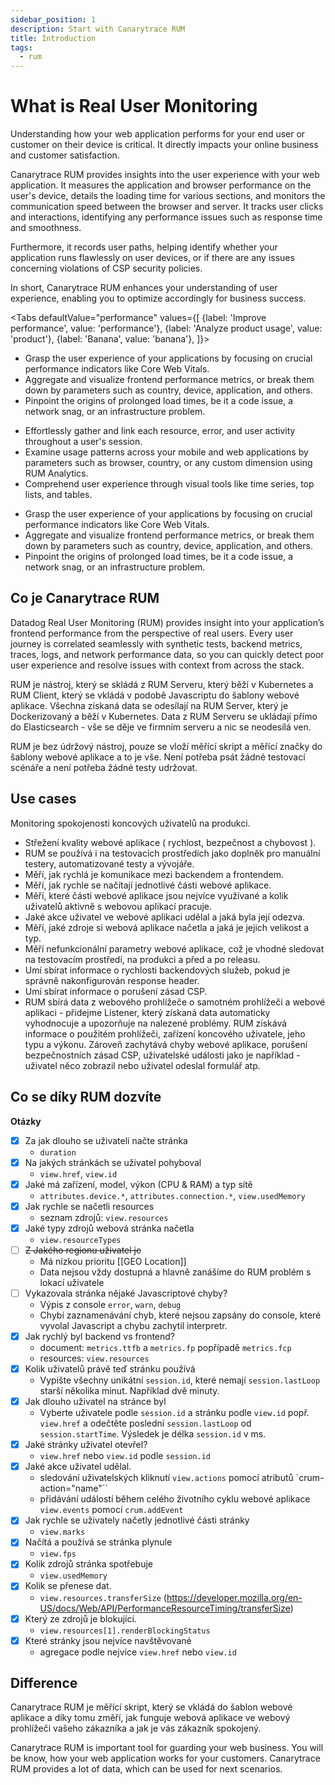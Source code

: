 ```yaml
---
sidebar_position: 1
description: Start with Canarytrace RUM
title: Introduction
tags:
  - rum
---
```


# What is Real User Monitoring

Understanding how your web application performs for your end user or customer on their device is critical. It directly impacts your online business and customer satisfaction.

Canarytrace RUM provides insights into the user experience with your web application. It measures the application and browser performance on the user's device, details the loading time for various sections, and monitors the communication speed between the browser and server. It tracks user clicks and interactions, identifying any performance issues such as response time and smoothness.

Furthermore, it records user paths, helping identify whether your application runs flawlessly on user devices, or if there are any issues concerning violations of CSP security policies. 

In short, Canarytrace RUM enhances your understanding of user experience, enabling you to optimize accordingly for business success.



<Tabs
  defaultValue="performance"
  values={[
    {label: 'Improve performance', value: 'performance'},
    {label: 'Analyze product usage', value: 'product'},
    {label: 'Banana', value: 'banana'},
  ]}>
  <TabItem value="performance">
    <ul>
      <li>Grasp the user experience of your applications by focusing on crucial performance indicators like Core Web Vitals.</li>
      <li>Aggregate and visualize frontend performance metrics, or break them down by parameters such as country, device, application, and others.</li>
      <li>Pinpoint the origins of prolonged load times, be it a code issue, a network snag, or an infrastructure problem.</li>
    </ul>
  </TabItem>
  <TabItem value="product">
    <ul>
      <li>Effortlessly gather and link each resource, error, and user activity throughout a user's session.</li>
      <li>Examine usage patterns across your mobile and web applications by parameters such as browser, country, or any custom dimension using RUM Analytics.</li>
      <li>Comprehend user experience through visual tools like time series, top lists, and tables.</li>
    </ul>
  </TabItem>
  <TabItem value="banana">
    <ul>
      <li>Grasp the user experience of your applications by focusing on crucial performance indicators like Core Web Vitals.</li>
      <li>Aggregate and visualize frontend performance metrics, or break them down by parameters such as country, device, application, and others.</li>
      <li>Pinpoint the origins of prolonged load times, be it a code issue, a network snag, or an infrastructure problem.</li>
    </ul>
  </TabItem>
</Tabs>

## Co je Canarytrace RUM

Datadog Real User Monitoring (RUM) provides insight into your application’s frontend performance from the perspective of real users. Every user journey is correlated seamlessly with synthetic tests, backend metrics, traces, logs, and network performance data, so you can quickly detect poor user experience and resolve issues with context from across the stack.

RUM je nástroj, který se skládá z RUM Serveru, který běží v Kubernetes a RUM Client, který se vkládá v podobě Javascriptu do šablony webové aplikace.
Všechna získaná data se odesílají na RUM Server, který je Dockerizovaný a běží v Kubernetes. Data z RUM Serveru se ukládají přímo do Elasticsearch - vše se děje ve firmním serveru a nic se neodesílá ven.

RUM je bez údržový nástroj, pouze se vloží měřící skript a měřící značky do šablony webové aplikace a to je vše. Není potřeba psát žádné testovací scénáře a není potřeba žádné testy udržovat.

## Use cases

Monitoring spokojenosti koncových uživatelů na produkci.
- Střežení kvality webové aplikace ( rychlost, bezpečnost a chybovost ).
- RUM se používá i na testovacích prostředích jako doplněk pro manuální testery, automatizované testy a vývojáře. 
- Měří, jak rychlá je komunikace mezi backendem a frontendem.
- Měří, jak rychle se načítají jednotlivé části webové aplikace.
- Měří, které části webové aplikace jsou nejvíce využívané a kolik uživatelů aktivně s webovou aplikací pracuje.
- Jaké akce uživatel ve webové aplikaci udělal a jaká byla její odezva.
- Měří, jaké zdroje si webová aplikace načetla a jaká je jejich velikost a typ.
- Měří nefunkcionální parametry webové aplikace, což je vhodné sledovat na testovacím prostředí, na produkci a před a po releasu.
- Umí sbírat informace o rychlosti backendových služeb, pokud je správně nakonfigurován response header.
- Umí sbírat informace o porušení zásad CSP.
- RUM sbírá data z webového prohlížeče o samotném prohlížeči a webové aplikaci - přidejme Listener, který získaná data automaticky vyhodnocuje a upozorňuje na nalezené problémy.
RUM získává informace o použitém prohlížeči, zařízení koncového uživatele, jeho typu a výkonu. Zároveň zachytává chyby webové aplikace, porušení bezpečnostních zásad CSP, uživatelské události jako je například - uživatel něco zobrazil nebo uživatel odeslal formulář atp.


## Co se díky RUM dozvíte

**Otázky**
- [x] Za jak dlouho se uživateli načte stránka
	- `duration`
- [x] Na jakých stránkách se uživatel pohyboval
	- `view.href`, `view.id`
- [x] Jaké má zařízení, model, výkon (CPU  & RAM) a typ sítě
	- `attributes.device.*`, `attributes.connection.*`, `view.usedMemory`
- [x] Jak rychle se načetli resources
	- seznam zdrojů: `view.resources`
- [x] Jaké typy zdrojů webová stránka načetla
	- `view.resourceTypes`
- [ ] ~~Z Jakého regionu uživatel je~~
	- Má nízkou prioritu [[GEO Location]]
	- Data nejsou vždy dostupná a hlavně zanášíme do RUM problém s lokací uživatele
- [ ] Vykazovala stránka nějaké Javascriptové chyby?
	- Výpis z console `error`, `warn`, `debug`
	- Chybí zaznamenávání chyb, které nejsou zapsány do console, které vyvolal Javascript a chybu zachytil interpretr.
- [x] Jak rychlý byl backend vs frontend?
	- document: `metrics.ttfb` a `metrics.fp` popřípadě `metrics.fcp`
	- resources: `view.resources`
- [x] Kolik uživatelů právě teď stránku používá
	- Vypište všechny unikátní `session.id`, které nemají `session.lastLoop` starší několika minut. Například dvě minuty.
- [x] Jak dlouho uživatel na stránce byl
	- Vyberte uživatele podle `session.id` a stránku podle `view.id` popř. `view.href` a odečtěte poslední `session.lastLoop` od `session.startTime`. Výsledek je délka `session.id` v ms.
- [x] Jaké stránky uživatel otevřel?
	- `view.href` nebo `view.id` podle `session.id`
- [x] Jaké akce uživatel udělal.
	- sledování uživatelských kliknutí `view.actions` pomocí atributů `crum-action="name"``
	- přidávání událostí během celého životního cyklu webové aplikace `view.events` pomocí `crum.addEvent`
- [x] Jak rychle se uživately načetly jednotlivé části stránky
	- `view.marks`
- [x] Načítá a používá se stránka plynule
	- `view.fps`
- [x] Kolik zdrojů stránka spotřebuje
	- `view.usedMemory`
- [x] Kolik se přenese dat.
	- `view.resources.transferSize` (https://developer.mozilla.org/en-US/docs/Web/API/PerformanceResourceTiming/transferSize)
- [x] Který ze zdrojů je blokující.
	- `view.resources[1].renderBlockingStatus`
- [x] Které stránky jsou nejvíce navštěvované
	- agregace podle nejvíce `view.href` nebo `view.id`


## Difference


Canarytrace RUM je měřící skript, který se vkládá do šablon webové aplikace a díky tomu změří, jak funguje webová aplikace ve webový prohlížeči vašeho zákazníka a jak je vás zákazník spokojený.

Canarytrace RUM is important tool for guarding your web business. You will be know, how your web application works for your customers. Canarytrace RUM provides a lot of data, which can be used for next scenarios.





<FeedbackFooter />